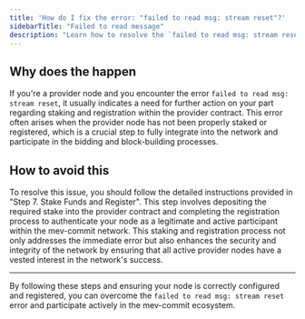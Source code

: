 ```yaml
---
title: 'How do I fix the error: "failed to read msg: stream reset"?'
sidebarTitle: "Failed to read message"
description: "Learn how to resolve the `failed to read msg: stream reset` error for provider nodes within the mev-commit network."
---
```


## Why does the happen

If you're a provider node and you encounter the error `failed to read msg: stream reset`, it usually indicates a need for further action on your
part regarding staking and registration within the provider contract. This error often arises when the provider node has not been properly
staked or registered, which is a crucial step to fully integrate into the network and participate in the bidding and block-building processes.

## How to avoid this

To resolve this issue, you should follow the detailed instructions provided in "Step 7. Stake Funds and Register". This step involves depositing
the required stake into the provider contract and completing the registration process to authenticate your node as a legitimate and active
participant within the mev-commit network. This staking and registration process not only addresses the immediate error but also enhances
the security and integrity of the network by ensuring that all active provider nodes have a vested interest in the network's success.

---

By following these steps and ensuring your node is correctly configured and registered, you can overcome the
`failed to read msg: stream reset` error and participate actively in the mev-commit ecosystem.
